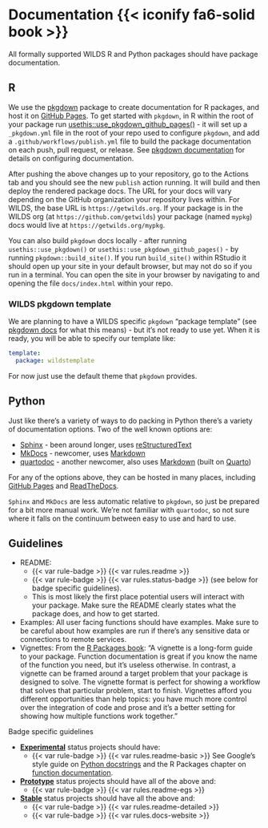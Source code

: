 # Documentation {{< iconify fa6-solid book >}} {#sec-docs}

All formally supported WILDS R and Python packages should have package documentation.

## R {#sec-docs-r}

We use the [pkgdown][] package to create documentation for R packages, and host it on [GitHub Pages][ghpages]. To get started with `pkgdown`, in R within the root of your package run [usethis::use_pkgdown_github_pages()](https://usethis.r-lib.org/reference/use_pkgdown.html) - it will set up a `_pkgdown.yml` file in the root of your repo used to configure `pkgdown`, and add a `.github/workflows/publish.yml` file to build the package documentation on each push, pull request, or release. See [pkgdown documentation][pkgdown] for details on configuring documentation.

After pushing the above changes up to your repository, go to the Actions tab and you should see the new `publish` action running. It will build and then deploy the rendered package docs. The URL for your docs will vary depending on the GitHub organization your repository lives within. For WILDS, the base URL is `https://getwilds.org`. If your package is in the WILDS org (at `https://github.com/getwilds`) your package (named `mypkg`) docs would live at `https://getwilds.org/mypkg`.

You can also build `pkgdown` docs locally - after running `usethis::use_pkgdown()` or `usethis::use_pkgdown_github_pages()` - by running `pkgdown::build_site()`. If you run `build_site()` within RStudio it should open up your site in your default browser, but may not do so if you run in a terminal. You can open the site in your browser by navigating to and opening the file `docs/index.html` within your repo.

### WILDS pkgdown template

We are planning to have a WILDS specific `pkgdown` "package template" (see [pkgdown docs][pkgdowntemp] for what this means) - but it's not ready to use yet. When it is ready, you will be able to specify our template like:

```yml
template:
  package: wildstemplate
```

For now just use the default theme that `pkgdown` provides.

## Python {#sec-docs-python}

Just like there's a variety of ways to do packing in Python there's a variety of documentation options. Two of the well known options are:

- [Sphinx][] - been around longer, uses [reStructuredText][rst]
- [MkDocs][] - newcomer, uses [Markdown][md]
- [quartodoc][] - another newcomer, also uses [Markdown][md] (built on [Quarto](https://quarto.org/))

For any of the options above, they can be hosted in many places, including [GitHub Pages][ghpages] and [ReadTheDocs][rtd].

`Sphinx` and `MkDocs` are less automatic relative to `pkgdown`, so just be prepared for a bit more manual work. We're not familiar with `quartodoc`, so not sure where it falls on the continuum between easy to use and hard to use.

## Guidelines

- README:
  - {{< var rule-badge >}} {{< var rules.readme >}}
  - {{< var rule-badge >}} {{< var rules.status-badge >}} (see below for badge specific guidelines).
  - This is most likely the first place potential users will interact with your package. Make sure the README clearly states what the package does, and how to get started.
- Examples: All user facing functions should have examples. Make sure to be careful about how examples are run if there's any sensitive data or connections to remote services.
- Vignettes: From the [R Packages book](https://r-pkgs.org/vignettes.html): "A vignette is a long-form guide to your package. Function documentation is great if you know the name of the function you need, but it’s useless otherwise. In contrast, a vignette can be framed around a target problem that your package is designed to solve. The vignette format is perfect for showing a workflow that solves that particular problem, start to finish. Vignettes afford you different opportunities than help topics: you have much more control over the integration of code and prose and it’s a better setting for showing how multiple functions work together."

Badge specific guidelines

- [**Experimental**](#statuses) status projects should have:
  - {{< var rule-badge >}} {{< var rules.readme-basic >}} See Google’s style guide on [Python docstrings](https://google.github.io/styleguide/pyguide.html#38-comments-and-docstrings) and the R Packages chapter on [function documentation](https://r-pkgs.org/man.html).
- [**Prototype**](#statuses) status projects should have all of the above and:
  - {{< var rule-badge >}} {{< var rules.readme-egs >}}
- [**Stable**](#statuses) status projects should have all the above and:
  - {{< var rule-badge >}} {{< var rules.readme-detailed >}}
  - {{< var rule-badge >}} {{< var rules.docs-website >}}


[pkgdown]: https://pkgdown.r-lib.org/
[rtd]: https://about.readthedocs.com/
[Sphinx]: https://www.sphinx-doc.org/
[mkdocs]: https://www.mkdocs.org/
[pkgdowntemp]: https://pkgdown.r-lib.org/articles/customise.html#template-packages
[ghpages]: https://pages.github.com/
[rst]: https://docutils.sourceforge.io/rst.html
[md]: https://www.markdownguide.org/
[quartodoc]: https://pypi.org/project/quartodoc/
